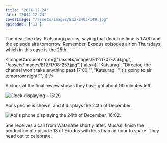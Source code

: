 ```yaml
---
title: "2014-12-24"
date: "2014-12-24"
coverImage: "/assets/images/E12/2403-149.jpg"
episodes: ["12"]
---
```


The deadline day. Katsuragi panics, saying that deadline time is 17:00 and the episode airs tomorrow. Remember, Exodus episodes air on Thursdays, which in this case is the 25th.

<ImageCarousel
  srcs={["/assets/images/E12/1707-256.jpg", "/assets/images/E12/1708-257.jpg"]}
  alts={[
    'Katsuragi: "Director, the channel won\'t take anything past 17:00!"',
    'Katsuragi: "It\'s going to air tomorrow night!"',
  ]}
/>

A clock at the final review shows they have got about 90 minutes left.

![Clock displaying ~15:29](/assets/images/E12/1831-258.jpg)

Aoi's phone is shown, and it displays the 24th of December.

![Aoi's phone displaying the 24th of December, 16:02.](/assets/images/E12/1952-258.jpg)

She receives a call from Watanabe shortly after. MusAni finish the production of episode 13 of Exodus with less than an hour to spare. They head out to celebrate.
